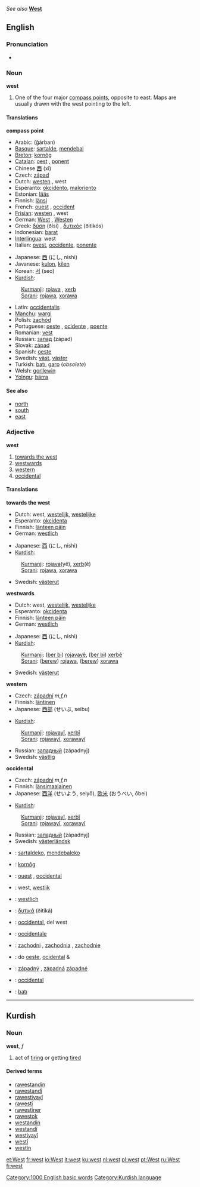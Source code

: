 ''See also'' '''[[West]]'''

==English==
===Pronunciation===
:{{IPA|/wɛst/}}
:{{SAMPA|/wEst/}}
*{{audio|en-us-west.ogg|Audio (US)}}

===Noun===
'''west'''

# One of the four major [[compass point]]s, opposite to east. Maps are usually drawn with the west pointing to the left.

====Translations====
'''compass point'''
{{top}}
*Arabic: {{ARchar|[[غربا|غربًا]]}} (ğárban)
*[[Basque]]: [[sartalde]], [[mendebal]]
*[[Breton]]: [[kornôg]] {{m}}
*[[Catalan]]: [[oest]] {{m}}, [[ponent]] {{m}}
*Chinese [[西]] (xī)
*Czech: [[západ]] {{m}} 
*Dutch: [[westen]] {{n}}, west
*Esperanto: [[okcidento]], [[maloriento]]
*Estonian: [[lääs]]
*Finnish: [[länsi]]
*French: [[ouest]] {{m}}, [[occident]] {{m}}
*[[Frisian]]: [[westen]] {{n}}, west
*German: [[West]] {{m}}, [[Westen]] {{m}}
*Greek: [[δύση]] (ðísi) {{f}}, [[δυτικός]] (ðitikós) {{m}}
*Indonesian: [[barat]]
*[[Interlingua]]: west
*Italian: [[ovest]], [[occidente]], [[ponente]]
{{mid}}
*Japanese: [[西]] (にし, nishi)
*Javanese: [[kulon]], [[kilen]]
*Korean: [[서]] (seo)
*[[Kurdish]]:
:[[Kurmanji]]: [[rojava]] {{f}}, [[xerb]] {{f}}
:[[Sorani]]: [[rojawa]], [[xorawa]]
*Latin: [[occidentalis]]
*[[Manchu]]: [[wargi]]
*Polish: [[zachód]] {{m}}
*Portuguese: [[oeste]] {{m}}, [[ocidente]] {{m}}, [[poente]] {{m}}
*Romanian: [[vest]] {{n}}
*Russian: [[запад]] (západ) {{m}}
*Slovak: [[západ]] {{m}}
*Spanish: [[oeste]] {{m}}
*Swedish: [[väst]], [[väster]]
*Turkish: [[batı]], [[garp]] (''obsolete'')
*Welsh: [[gorllewin]] {{m}}
*[[Yolngu]]: [[bärra]]
{{bottom}}

====See also====
*[[north]]
*[[south]]
*[[east]]

===Adjective===
'''west'''

#[[towards the west]]
#[[westwards]]
#[[western]]
#[[occidental]]

====Translations====
'''towards the west'''
{{top}}
*Dutch: west, [[westelijk]], [[westelijke]]
*Esperanto: [[okcidenta]]
*Finnish: [[länteen päin]]
*German: [[westlich]]
{{mid}}
*Japanese: [[西]] (にし, nishi)
*[[Kurdish]]:
:[[Kurmanji]]: [[rojava]](yê), [[xerb]](ê)
:[[Sorani]]: [[rojawa]], [[xorawa]]
*Swedish: [[västerut]]
{{bottom}}

'''westwards'''
{{top}}
*Dutch: west, [[westelijk]], [[westelijke]]
*Esperanto: [[okcidenta]]
*Finnish: [[länteen päin]]
*German: [[westlich]]
{{mid}}
*Japanese: [[西]] (にし, nishi)
*[[Kurdish]]:
:[[Kurmanji]]: ([[ber bi]]) [[rojava]]yê, ([[ber bi]]) [[xerb]]ê {{f}}
:[[Sorani]]: ([[berew]]) [[rojawa]], ([[berew]]) [[xorawa]]
*Swedish: [[västerut]]
{{bottom}}

'''western'''
{{top}}
*Czech: [[západní]] ''m,f,n''
*Finnish: [[läntinen]]
*Japanese: [[西部]] (せいぶ, seibu)
{{mid}}
*[[Kurdish]]:
:[[Kurmanji]]: [[rojavayî]], [[xerbî]]
:[[Sorani]]: [[rojawayî]], [[xorawayî]]
*Russian: [[западный]] (západnyj)
*Swedish: [[västlig]]
{{bottom}}

'''occidental'''
{{top}}
*Czech: [[západní]] ''m,f,n''
*Finnish: [[länsimaalainen]]
*Japanese: [[西洋]] (せいよう, seiyō), [[欧米]] (おうべい, ōbei)
{{mid}}
*[[Kurdish]]:
:[[Kurmanji]]: [[rojavayî]], [[xerbî]]
:[[Sorani]]: [[rojawayî]], [[xorawayî]]
*Russian: [[западный]] (západnyj)
*Swedish: [[västerländsk]]
{{bottom}}

{{checktrans}}

*{{ttbc|Basque}}: [[sartaldeko]], [[mendebaleko]]
*{{ttbc|Breton}}: [[kornôg]]
*{{ttbc|French}}: [[ouest]] {{m}}, [[occidental]] {{m}}
*{{ttbc|Frisian}}: west, [[westlik]]
*{{ttbc|German}}: [[westlich]]
*{{ttbc|Greek}}: [[δυτικά]] (ðitiká)
*{{ttbc|Interlingua}}: [[occidental]], del west
*{{ttbc|Italian}}: [[occidentale]]
*{{ttbc|Polish}}: [[zachodni]] {{m}}, [[zachodnia]] {{f}}, [[zachodnie]] {{n}}
*{{ttbc|Portuguese}}: do [[oeste]], [[ocidental]] {{m}} & {{f}}
*{{ttbc|Slovak}}: [[západný]] {{m}}, [[západná]] {{f}} [[západné]] {{n}}
*{{ttbc|Spanish}}: [[occidental]]
*{{ttbc|Turkish}}: [[batı]]

[[Category:1000 English basic words]]


----

==Kurdish==
===Noun===
'''west''', ''f''
# act of [[tiring]] or getting [[tired]]

====Derived terms====
*[[rawestandin]]
*[[rawestandî]]
*[[rawestiyayî]]
*[[rawestî]]
*[[rawestîner]]
*[[rawestok]]
*[[westandin]]
*[[westandî]]
*[[westiyayî]]
*[[westî]]
*[[westîn]]

[[Category:Kurdish language]]

[[et:West]]
[[fr:west]]
[[io:West]]
[[it:west]]
[[ku:west]]
[[nl:west]]
[[pl:west]]
[[pt:West]]
[[ru:West]]
[[fi:west]]